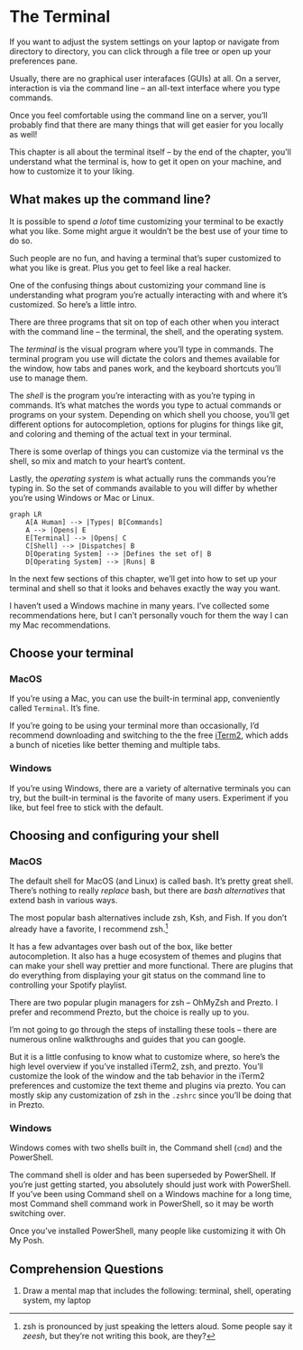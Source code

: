 # The Terminal {#sec-terminal}

If you want to adjust the system settings on your laptop or navigate
from directory to directory, you can click through a file tree or open
up your preferences pane.

Usually, there are no graphical user interafaces (GUIs) at all. On a
server, interaction is via the command line -- an all-text interface
where you type commands.

Once you feel comfortable using the command line on a server, you'll
probably find that there are many things that will get easier for you
locally as well!

This chapter is all about the terminal itself -- by the end of the
chapter, you'll understand what the terminal is, how to get it open on
your machine, and how to customize it to your liking.

## What makes up the command line?

It is possible to spend *a lot*of time customizing your terminal to be
exactly what you like. Some might argue it wouldn't be the best use of
your time to do so.

Such people are no fun, and having a terminal that's super customized to
what you like is great. Plus you get to feel like a real hacker.

One of the confusing things about customizing your command line is
understanding what program you're actually interacting with and where
it's customized. So here's a little intro.

There are three programs that sit on top of each other when you interact
with the command line -- the terminal, the shell, and the operating
system.

The *terminal* is the visual program where you'll type in commands. The
terminal program you use will dictate the colors and themes available
for the window, how tabs and panes work, and the keyboard shortcuts
you'll use to manage them.

The *shell* is the program you're interacting with as you're typing in
commands. It's what matches the words you type to actual commands or
programs on your system. Depending on which shell you choose, you'll get
different options for autocompletion, options for plugins for things
like git, and coloring and theming of the actual text in your terminal.

There is some overlap of things you can customize via the terminal vs
the shell, so mix and match to your heart's content.

Lastly, the *operating system* is what actually runs the commands you're
typing in. So the set of commands available to you will differ by
whether you're using Windows or Mac or Linux.

```mermaid
graph LR
    A[A Human] --> |Types| B[Commands]
    A --> |Opens| E
    E[Terminal] --> |Opens| C
    C[Shell] --> |Dispatches| B
    D[Operating System] --> |Defines the set of| B
    D[Operating System] --> |Runs| B
```

In the next few sections of this chapter, we'll get into how to set up
your terminal and shell so that it looks and behaves exactly the way you
want.

::: callout-note
I haven't used a Windows machine in many years. I've collected some
recommendations here, but I can't personally vouch for them the way I
can my Mac recommendations.
:::

## Choose your terminal

::: panel-tabset
### MacOS

If you're using a Mac, you can use the built-in terminal app,
conveniently called `Terminal`. It's fine.

If you're going to be using your terminal more than occasionally, I'd
recommend downloading and switching to the the free
[iTerm2](https://iterm2.com/), which adds a bunch of niceties like
better theming and multiple tabs.

### Windows

If you're using Windows, there are a variety of alternative terminals
you can try, but the built-in terminal is the favorite of many users.
Experiment if you like, but feel free to stick with the default.
:::

## Choosing and configuring your shell

::: panel-tabset
### MacOS

The default shell for MacOS (and Linux) is called bash. It's pretty
great shell. There's nothing to really *replace* bash, but there are
*bash alternatives* that extend bash in various ways.

The most popular bash alternatives include zsh, Ksh, and Fish. If you
don't already have a favorite, I recommend zsh.[^2-1-terminal-1]

It has a few advantages over bash out of the box, like better
autocompletion. It also has a huge ecosystem of themes and plugins that
can make your shell way prettier and more functional. There are plugins
that do everything from displaying your git status on the command line
to controlling your Spotify playlist.

There are two popular plugin managers for zsh -- OhMyZsh and Prezto. I
prefer and recommend Prezto, but the choice is really up to you.

I'm not going to go through the steps of installing these tools -- there
are numerous online walkthroughs and guides that you can google.

But it is a little confusing to know what to customize where, so here's
the high level overview if you've installed iTerm2, zsh, and prezto.
You'll customize the look of the window and the tab behavior in the
iTerm2 preferences and customize the text theme and plugins via prezto.
You can mostly skip any customization of zsh in the `.zshrc` since
you'll be doing that in Prezto.

### Windows

Windows comes with two shells built in, the Command shell (`cmd`) and
the PowerShell.

The command shell is older and has been superseded by PowerShell. If
you're just getting started, you absolutely should just work with
PowerShell. If you've been using Command shell on a Windows machine for
a long time, most Command shell command work in PowerShell, so it may be
worth switching over.

Once you've installed PowerShell, many people like customizing it with
Oh My Posh.
:::

[^2-1-terminal-1]: zsh is pronounced by just speaking the letters aloud.
    Some people say it *zeesh*, but they're not writing this book, are
    they?

## Comprehension Questions

1.  Draw a mental map that includes the following: terminal, shell,
    operating system, my laptop
